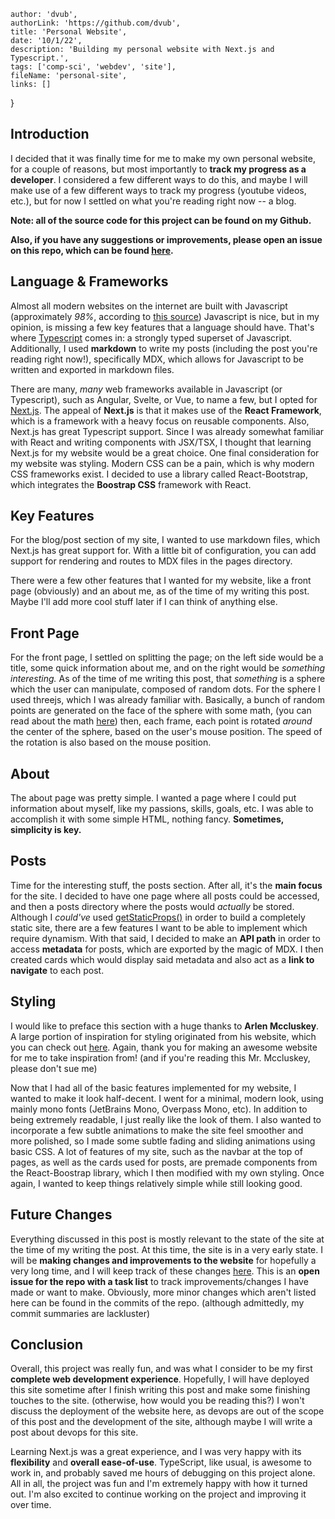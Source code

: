 
    author: 'dvub',
    authorLink: 'https://github.com/dvub',
    title: 'Personal Website',
    date: '10/1/22',
    description: 'Building my personal website with Next.js and Typescript.',
    tags: ['comp-sci', 'webdev', 'site'],
    fileName: 'personal-site',
    links: []
}

## Introduction

I decided that it was finally time for me to make my own personal website, for a couple of reasons, but most importantly to **track my progress as a developer**. I considered a few different ways to do this, and maybe I will make use of a few different ways to track my progress (youtube videos, etc.), but for now I settled on what you're reading right now -- a blog. 

**Note: all of the source code for this project can be found on my Github.**

**Also, if you have any suggestions or improvements, please open an issue on this repo, which can be found [here](https://github.com/dvub/personal_website).**

## Language & Frameworks

Almost all modern websites on the internet are built with Javascript (approximately *98%*, according to [this source](https://w3techs.com/technologies/details/cp-javascript#:~:text=JavaScript%20is%20used%20as%20client,98.0%25%20of%20all%20the%20websites.)) Javascript is nice, but in my opinion, is missing a few key features that a language should have. That's where [Typescript](https://www.typescriptlang.org/) comes in: a strongly typed superset of Javascript. Additionally, I used **markdown** to write my posts (including the post you're reading right now!), specifically MDX, which allows for Javascript to be written and exported in markdown files.

There are many, *many* web frameworks available in Javascript (or Typescript), such as Angular, Svelte, or Vue, to name a few, but I opted for [Next.js](https://nextjs.org/). The appeal of **Next.js** is that it makes use of the **React Framework**, which is a framework with a heavy focus on reusable components. Also, Next.js has great Typescript support. Since I was already somewhat familiar with React and writing components with JSX/TSX, I thought that learning Next.js for my website would be a great choice. One final consideration for my website was styling. Modern CSS can be a pain, which is why modern CSS frameworks exist. I decided to use a library called React-Bootstrap, which integrates the **Boostrap CSS** framework with React.

## Key Features
For the blog/post section of my site, I wanted to use markdown files, which Next.js has great support for. With a little bit of configuration, you can add support for rendering and routes to MDX files in the pages directory.

There were a few other features that I wanted for my website, like a front page (obviously) and an about me, as of the time of my writing this post. Maybe I'll add more cool stuff later if I can think of anything else.

## Front Page
For the front page, I settled on splitting the page; on the left side would be a title, some quick information about me, and on the right would be *something interesting.* As of the time of me writing this post, that *something* is a sphere which the user can manipulate, composed of random dots. For the sphere I used threejs, which I was already familiar with. Basically, a bunch of random points are generated on the face of the sphere with some math, (you can read about the math [here](https://mathworld.wolfram.com/SpherePointPicking.html)) then, each frame, each point is rotated *around* the center of the sphere, based on the user's mouse position. The speed of the rotation is also based on the mouse position.

## About
The about page was pretty simple. I wanted a page where I could put information about myself, like my passions, skills, goals, etc. I was able to accomplish it with some simple HTML, nothing fancy. **Sometimes, simplicity is key.**

## Posts

Time for the interesting stuff, the posts section. After all, it's the **main focus** for the site. I decided to have one page where all posts could be accessed, and then a posts directory where the posts would *actually* be stored. Although I *could've* used [getStaticProps()](https://nextjs.org/docs/basic-features/data-fetching/get-static-props) in order to build a completely static site, there are a few features I want to be able to implement which require dynamism. With that said, I decided to make an **API path** in order to access **metadata** for posts, which are exported by the magic of MDX. I then created cards which would display said metadata and also act as a **link to navigate** to each post.

## Styling

I would like to preface this section with a huge thanks to **Arlen Mccluskey**. A large portion of inspiration for styling originated from his website, which you can check out [here](https://www.arlenmccluskey.com/). Again, thank you for making an awesome website for me to take inspiration from! (and if you're reading this Mr. Mccluskey, please don't sue me) 

Now that I had all of the basic features implemented for my website, I wanted to make it look half-decent. I went for a minimal, modern look, using mainly mono fonts (JetBrains Mono, Overpass Mono, etc). In addition to being extremely readable, I just really like the look of them. I also wanted to incorporate a few subtle animations to make the site feel smoother and more polished, so I made some subtle fading and sliding animations using basic CSS. A lot of features of my site, such as the navbar at the top of pages, as well as the cards used for posts, are premade components from the React-Boostrap library, which I then modified with my own styling. Once again, I wanted to keep things relatively simple while still looking good.

## Future Changes

Everything discussed in this post is mostly relevant to the state of the site at the time of my writing the post. At this time, the site is in a very early state. I will be **making changes and improvements to the website** for hopefully a very long time, and I will keep track of these changes [here](https://github.com/dvub/personal_website/issues/1). This is an **open issue for the repo with a task list** to track improvements/changes I have made or want to make. Obviously, more minor changes which aren't listed here can be found in the commits of the repo. (although admittedly, my commit summaries are lackluster)


## Conclusion

Overall, this project was really fun, and was what I consider to be my first **complete web development experience**. Hopefully, I will have deployed this site sometime after I finish writing this post and make some finishing touches to the site. (otherwise, how would you be reading this?) I won't discuss the deployment of the website here, as devops are out of the scope of this post and the development of the site, although maybe I will write a post about devops for this site.

Learning Next.js was a great experience, and I was very happy with its **flexibility** and **overall ease-of-use**. TypeScript, like usual, is awesome to work in, and probably saved me hours of debugging on this project alone. All in all, the project was fun and I'm extremely happy with how it turned out. I'm also excited to continue working on the project and improving it over time.








